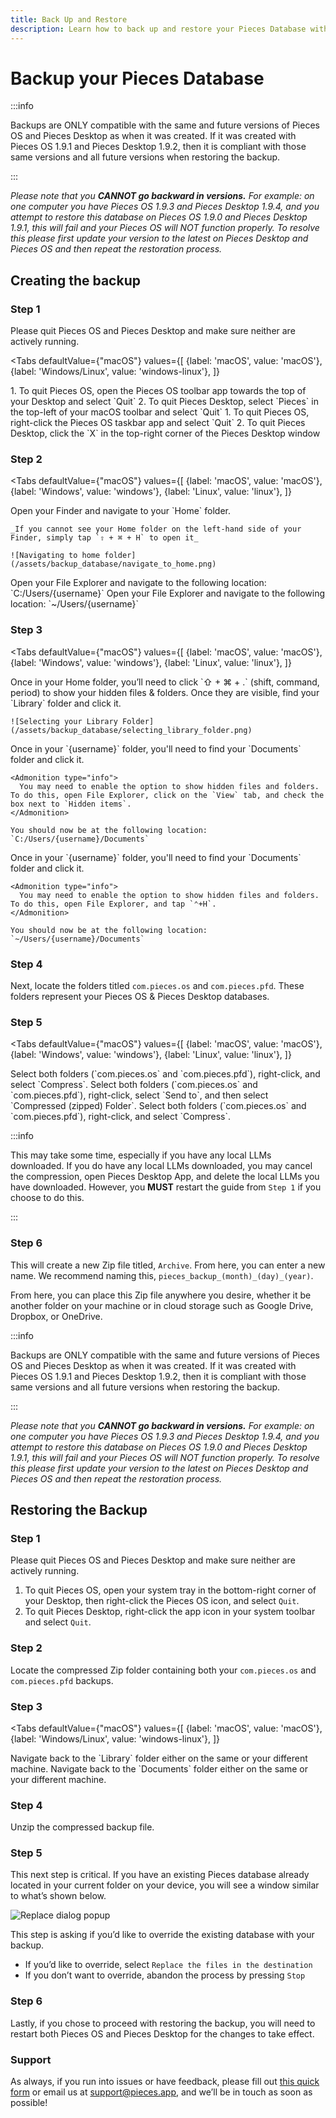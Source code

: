 ```yaml
---
title: Back Up and Restore
description: Learn how to back up and restore your Pieces Database without losing your code snippets.
---
```



# Backup your Pieces Database

:::info

Backups are ONLY compatible with the same and future versions of Pieces OS and Pieces Desktop as when it was created. If it was created with Pieces OS 1.9.1 and Pieces Desktop 1.9.2, then it is compliant with those same versions and all future versions when restoring the backup.

:::

_Please note that you **CANNOT go backward in versions.** For example: on one computer you have Pieces OS 1.9.3 and Pieces Desktop 1.9.4, and you attempt to restore this database on Pieces OS 1.9.0 and Pieces Desktop 1.9.1, this will fail and your Pieces OS will NOT function properly. To resolve this please first update your version to the latest on Pieces Desktop and Pieces OS and then repeat the restoration process._

## Creating the backup

### Step 1

Please quit Pieces OS and Pieces Desktop and make sure neither are actively running.

<Tabs
  defaultValue={"macOS"}
  values={[
    {label: 'macOS', value: 'macOS'},
    {label: 'Windows/Linux', value: 'windows-linux'},
  ]}
>
  <TabItem value="macOS">
    1. To quit Pieces OS, open the Pieces OS toolbar app towards the top of your Desktop and select `Quit`
    2. To quit Pieces Desktop, select `Pieces` in the top-left of your macOS toolbar and select `Quit`
  </TabItem>
  <TabItem value="windows-linux">
    1. To quit Pieces OS, right-click the Pieces OS taskbar app and select `Quit`
    2. To quit Pieces Desktop, click the `X` in the top-right corner of the Pieces Desktop window
  </TabItem>
</Tabs>

### Step 2

<Tabs
  defaultValue={"macOS"}
  values={[
    {label: 'macOS', value: 'macOS'},
    {label: 'Windows', value: 'windows'},
    {label: 'Linux', value: 'linux'},
  ]}
>
  <TabItem value="macOS">
    Open your Finder and navigate to your `Home` folder.

    _If you cannot see your Home folder on the left-hand side of your Finder, simply tap `⇧ + ⌘ + H` to open it_

    ![Navigating to home folder](/assets/backup_database/navigate_to_home.png)
  </TabItem>
  <TabItem value="windows">
    Open your File Explorer and navigate to the following location: `C:/Users/{username}`
  </TabItem>
  <TabItem value="linux">
    Open your File Explorer and navigate to the following location: `~/Users/{username}`
  </TabItem>
</Tabs>

### Step 3

<Tabs
  defaultValue={"macOS"}
  values={[
    {label: 'macOS', value: 'macOS'},
    {label: 'Windows', value: 'windows'},
    {label: 'Linux', value: 'linux'},
  ]}
>
  <TabItem value="macOS">
    Once in your Home folder, you’ll need to click `⇧ + ⌘ + .` (shift, command, period) to show your hidden files & folders. Once they are visible, find your `Library` folder and click it.

    ![Selecting your Library Folder](/assets/backup_database/selecting_library_folder.png)
  </TabItem>
  <TabItem value="windows">
    Once in your `{username}` folder, you'll need to find your `Documents` folder and click it.

    <Admonition type="info">
      You may need to enable the option to show hidden files and folders. To do this, open File Explorer, click on the `View` tab, and check the box next to `Hidden items`.
    </Admonition>

    You should now be at the following location: `C:/Users/{username}/Documents`
  </TabItem>
  <TabItem value="linux">
    Once in your `{username}` folder, you'll need to find your `Documents` folder and click it.

    <Admonition type="info">
      You may need to enable the option to show hidden files and folders. To do this, open File Explorer, and tap `⌃+H`.
    </Admonition>

    You should now be at the following location: `~/Users/{username}/Documents`
  </TabItem>
</Tabs>

### Step 4

Next, locate the folders titled `com.pieces.os` and `com.pieces.pfd`. These folders represent your Pieces OS & Pieces Desktop databases.

### Step 5

<Tabs
  defaultValue={"macOS"}
  values={[
    {label: 'macOS', value: 'macOS'},
    {label: 'Windows', value: 'windows'},
    {label: 'Linux', value: 'linux'},
  ]}
>
  <TabItem value="macOS">
    Select both folders (`com.pieces.os` and `com.pieces.pfd`), right-click, and select `Compress`.
  </TabItem>
  <TabItem value="windows">
    Select both folders (`com.pieces.os` and `com.pieces.pfd`), right-click, select `Send to`, and then select `Compressed (zipped) Folder`.
  </TabItem>
  <TabItem value="linux">
    Select both folders (`com.pieces.os` and `com.pieces.pfd`), right-click, and select `Compress`.
  </TabItem>
</Tabs>

:::info

This may take some time, especially if you have any local LLMs downloaded. If you do have any local LLMs downloaded, you may cancel the compression, open Pieces Desktop App, and delete the local LLMs you have downloaded. However, you **MUST** restart the guide from `Step 1` if you choose to do this.

:::

### Step 6

This will create a new Zip file titled, `Archive`. From here, you can enter a new name. We recommend naming this, `pieces_backup_(month)_(day)_(year)`.

From here, you can place this Zip file anywhere you desire, whether it be another folder on your machine or in cloud storage such as Google Drive, Dropbox, or OneDrive.

:::info

Backups are ONLY compatible with the same and future versions of Pieces OS and Pieces Desktop as when it was created. If it was created with Pieces OS 1.9.1 and Pieces Desktop 1.9.2, then it is compliant with those same versions and all future versions when restoring the backup.

:::

_Please note that you **CANNOT go backward in versions.** For example: on one computer you have Pieces OS 1.9.3 and Pieces Desktop 1.9.4, and you attempt to restore this database on Pieces OS 1.9.0 and Pieces Desktop 1.9.1, this will fail and your Pieces OS will NOT function properly. To resolve this please first update your version to the latest on Pieces Desktop and Pieces OS and then repeat the restoration process._

## Restoring the Backup

### Step 1

Please quit Pieces OS and Pieces Desktop and make sure neither are actively running.

1. To quit Pieces OS, open your system tray in the bottom-right corner of your Desktop, then right-click the Pieces OS icon, and select `Quit`.
2. To quit Pieces Desktop, right-click the app icon in your system toolbar and select `Quit`.

### Step 2

Locate the compressed Zip folder containing both your `com.pieces.os` and `com.pieces.pfd` backups.

### Step 3

<Tabs
  defaultValue={"macOS"}
  values={[
    {label: 'macOS', value: 'macOS'},
    {label: 'Windows/Linux', value: 'windows-linux'},
  ]}
>
  <TabItem value="macOS">
    Navigate back to the `Library` folder either on the same or your different machine.
  </TabItem>
  <TabItem value="windows-linux">
    Navigate back to the `Documents` folder either on the same or your different machine.
  </TabItem>
</Tabs>

### Step 4

Unzip the compressed backup file.

### Step 5

This next step is critical. If you have an existing Pieces database already located in your current folder on your device, you will see a window similar to what’s shown below.

![Replace dialog popup](/assets/backup_database/replace_message.png)

This step is asking if you’d like to override the existing database with your backup.

- If you’d like to override, select `Replace the files in the destination`
- If you don’t want to override, abandon the process by pressing `Stop`

### Step 6

Lastly, if you chose to proceed with restoring the backup, you will need to restart both Pieces OS and Pieces Desktop for the changes to take effect.

### Support

As always, if you run into issues or have feedback, please fill out [this quick form](https://getpieces.typeform.com/to/mCjBSIjF) or email us at [support@pieces.app](mailto:support@pieces.app), and we’ll be in touch as soon as possible!
